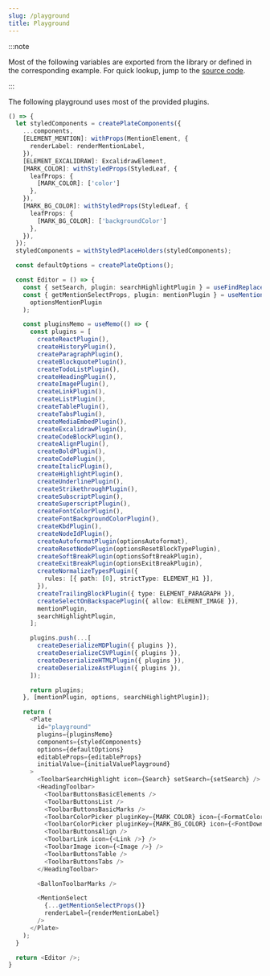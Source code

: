 ```yaml
---
slug: /playground
title: Playground
---
```


:::note

Most of the following variables are exported from the library or defined in the corresponding example.
For quick lookup, jump to the [source code](https://github.com/udecode/plate/blob/main/docs/src/live/live.tsx).

:::

The following playground uses most of the provided plugins.

```ts live
() => {
  let styledComponents = createPlateComponents({
    ...components,
    [ELEMENT_MENTION]: withProps(MentionElement, {
      renderLabel: renderMentionLabel,
    }),
    [ELEMENT_EXCALIDRAW]: ExcalidrawElement,
    [MARK_COLOR]: withStyledProps(StyledLeaf, {
      leafProps: {
        [MARK_COLOR]: ['color']
      },
    }),
    [MARK_BG_COLOR]: withStyledProps(StyledLeaf, {
      leafProps: {
        [MARK_BG_COLOR]: ['backgroundColor']
      },
    }),
  });
  styledComponents = withStyledPlaceHolders(styledComponents);

  const defaultOptions = createPlateOptions();

  const Editor = () => {
    const { setSearch, plugin: searchHighlightPlugin } = useFindReplacePlugin();
    const { getMentionSelectProps, plugin: mentionPlugin } = useMentionPlugin(
      optionsMentionPlugin
    );

    const pluginsMemo = useMemo(() => {
      const plugins = [
        createReactPlugin(),
        createHistoryPlugin(),
        createParagraphPlugin(),
        createBlockquotePlugin(),
        createTodoListPlugin(),
        createHeadingPlugin(),
        createImagePlugin(),
        createLinkPlugin(),
        createListPlugin(),
        createTablePlugin(),
        createTabsPlugin(),
        createMediaEmbedPlugin(),
        createExcalidrawPlugin(),
        createCodeBlockPlugin(),
        createAlignPlugin(),
        createBoldPlugin(),
        createCodePlugin(),
        createItalicPlugin(),
        createHighlightPlugin(),
        createUnderlinePlugin(),
        createStrikethroughPlugin(),
        createSubscriptPlugin(),
        createSuperscriptPlugin(),
        createFontColorPlugin(),
        createFontBackgroundColorPlugin(),
        createKbdPlugin(),
        createNodeIdPlugin(),
        createAutoformatPlugin(optionsAutoformat),
        createResetNodePlugin(optionsResetBlockTypePlugin),
        createSoftBreakPlugin(optionsSoftBreakPlugin),
        createExitBreakPlugin(optionsExitBreakPlugin),
        createNormalizeTypesPlugin({
          rules: [{ path: [0], strictType: ELEMENT_H1 }],
        }),
        createTrailingBlockPlugin({ type: ELEMENT_PARAGRAPH }),
        createSelectOnBackspacePlugin({ allow: ELEMENT_IMAGE }),
        mentionPlugin,
        searchHighlightPlugin,
      ];

      plugins.push(...[
        createDeserializeMDPlugin({ plugins }),
        createDeserializeCSVPlugin({ plugins }),
        createDeserializeHTMLPlugin({ plugins }),
        createDeserializeAstPlugin({ plugins }),
      ]);

      return plugins;
    }, [mentionPlugin, options, searchHighlightPlugin]);

    return (
      <Plate
        id="playground"
        plugins={pluginsMemo}
        components={styledComponents}
        options={defaultOptions}
        editableProps={editableProps}
        initialValue={initialValuePlayground}
      >
        <ToolbarSearchHighlight icon={Search} setSearch={setSearch} />
        <HeadingToolbar>
          <ToolbarButtonsBasicElements />
          <ToolbarButtonsList />
          <ToolbarButtonsBasicMarks />
          <ToolbarColorPicker pluginKey={MARK_COLOR} icon={<FormatColorText />} />
          <ToolbarColorPicker pluginKey={MARK_BG_COLOR} icon={<FontDownload />} />
          <ToolbarButtonsAlign />
          <ToolbarLink icon={<Link />} />
          <ToolbarImage icon={<Image />} />
          <ToolbarButtonsTable />
          <ToolbarButtonsTabs />
        </HeadingToolbar>

        <BallonToolbarMarks />

        <MentionSelect
          {...getMentionSelectProps()}
          renderLabel={renderMentionLabel}
        />
      </Plate>
    );
  }

  return <Editor />;
}
```